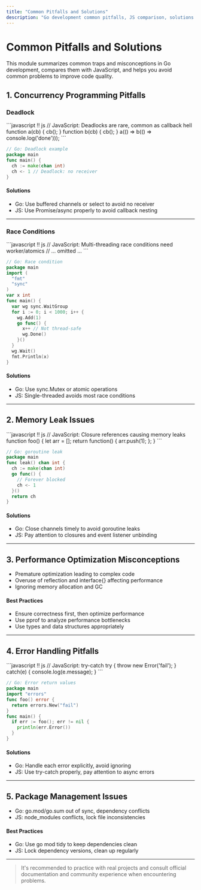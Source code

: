 ```yaml
---
title: "Common Pitfalls and Solutions"
description: "Go development common pitfalls, JS comparison, solutions and best practices."
---
```


# Common Pitfalls and Solutions

This module summarizes common traps and misconceptions in Go development, compares them with JavaScript, and helps you avoid common problems to improve code quality.

## 1. Concurrency Programming Pitfalls

### Deadlock
<UniversalEditor title="Deadlock Example" compare={true}>
```javascript !! js
// JavaScript: Deadlocks are rare, common as callback hell
function a(cb) { cb(); }
function b(cb) { cb(); }
a(() => b(() => console.log('done')));
```

```go !! go
// Go: Deadlock example
package main
func main() {
  ch := make(chan int)
  ch <- 1 // Deadlock: no receiver
}
```
</UniversalEditor>

#### Solutions
- Go: Use buffered channels or select to avoid no receiver
- JS: Use Promise/async properly to avoid callback nesting

---

### Race Conditions
<UniversalEditor title="Race Condition Comparison" compare={true}>
```javascript !! js
// JavaScript: Multi-threading race conditions need worker/atomics
// ... omitted ...
```

```go !! go
// Go: Race condition
package main
import (
  "fmt"
  "sync"
)
var x int
func main() {
  var wg sync.WaitGroup
  for i := 0; i < 1000; i++ {
    wg.Add(1)
    go func() {
      x++ // Not thread-safe
      wg.Done()
    }()
  }
  wg.Wait()
  fmt.Println(x)
}
```
</UniversalEditor>

#### Solutions
- Go: Use sync.Mutex or atomic operations
- JS: Single-threaded avoids most race conditions

---

## 2. Memory Leak Issues

<UniversalEditor title="Memory Leak Comparison" compare={true}>
```javascript !! js
// JavaScript: Closure references causing memory leaks
function foo() {
  let arr = [];
  return function() { arr.push(1); };
}
```

```go !! go
// Go: goroutine leak
package main
func leak() chan int {
  ch := make(chan int)
  go func() {
    // Forever blocked
    ch <- 1
  }()
  return ch
}
```
</UniversalEditor>

#### Solutions
- Go: Close channels timely to avoid goroutine leaks
- JS: Pay attention to closures and event listener unbinding

---

## 3. Performance Optimization Misconceptions

- Premature optimization leading to complex code
- Overuse of reflection and interface{} affecting performance
- Ignoring memory allocation and GC

#### Best Practices
- Ensure correctness first, then optimize performance
- Use pprof to analyze performance bottlenecks
- Use types and data structures appropriately

---

## 4. Error Handling Pitfalls

<UniversalEditor title="Error Handling Comparison" compare={true}>
```javascript !! js
// JavaScript: try-catch
try {
  throw new Error('fail');
} catch(e) {
  console.log(e.message);
}
```

```go !! go
// Go: Error return values
package main
import "errors"
func foo() error {
  return errors.New("fail")
}
func main() {
  if err := foo(); err != nil {
    println(err.Error())
  }
}
```
</UniversalEditor>

#### Solutions
- Go: Handle each error explicitly, avoid ignoring
- JS: Use try-catch properly, pay attention to async errors

---

## 5. Package Management Issues

- Go: go.mod/go.sum out of sync, dependency conflicts
- JS: node_modules conflicts, lock file inconsistencies

#### Best Practices
- Go: Use go mod tidy to keep dependencies clean
- JS: Lock dependency versions, clean up regularly

---

> It's recommended to practice with real projects and consult official documentation and community experience when encountering problems. 